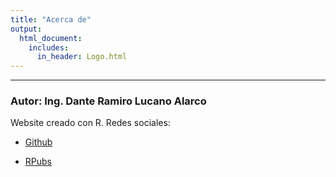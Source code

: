 ```yaml
---
title: "Acerca de"
output:
  html_document:
    includes:
      in_header: Logo.html
---
```


```{=html}
<style>
 .html-widget {
     margin: auto;
 }
 </style>
```

------------------------------------------------------------------------

### Autor: Ing. Dante Ramiro Lucano Alarco

Website creado con R. Redes sociales:

-   [Github](https://github.com/Damthe123)

-   [RPubs](https://rpubs.com/Dante123)
